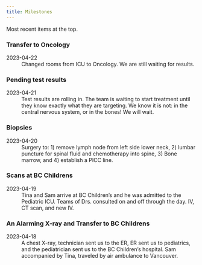 ```yaml
---
title: Milestones
---
```


Most recent items at the top.

:::{.timeline}


:::{.tl_container .tl_left}
:::{.tl_content}
### Transfer to Oncology

2023-04-22
: Changed rooms from ICU to Oncology. We are still waiting for results. 
:::
:::

:::{.tl_container .tl_right}
:::{.tl_content}
### Pending test results

2023-04-21
: Test results are rolling in.  The team is waiting to start treatment until they know exactly what they are targeting. We know it is not:  in the central nervous system, or in the bones! We will wait.

:::
:::


:::{.tl_container .tl_left}
:::{.tl_content}
### Biopsies 

2023-04-20
: Surgery to: 1) remove lymph node from left side lower neck, 2) lumbar puncture for spinal fluid and chemotherapy into spine, 3) Bone marrow, and 4) establish a PICC line.
:::
:::






:::{.tl_container .tl_right}
:::{.tl_content}
### Scans at BC Childrens 

2023-04-19
:  Tina and Sam arrive at BC Children's and he was admitted to the Pediatric ICU. Teams of Drs. consulted on and off through the day. IV, CT scan, and new IV.

<!-- Location: Peds ICU (Frog pod 201) -->
:::
:::









:::{.tl_container .tl_left}
:::{.tl_content}
### An Alarming X-ray and Transfer to BC Childrens

2023-04-18
: A chest X-ray, technician sent us to the ER, ER sent us to pediatrics, and the pediatrician sent us to the BC Children's hospital. Sam accompanied by Tina, traveled by air ambulance to Vancouver.

:::
:::



:::



